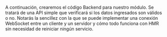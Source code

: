 
<DocHeader title="Código Backend" pretitle="Tutorial" />

A continuación, crearemos el código Backend para nuestro módulo.
Se tratará de una API simple que verificará si los datos ingresados son válidos o no.
Notarás la sencillez con la que se puede implementar una conexión WebSocket entre un cliente y un servidor
y cómo todo funciona con HMR sin necesidad de reiniciar ningún servicio.

<Title tag="h2" text="Creando módulo Bridge" />

Lo primero que haremos será crear un nuevo módulo de tipo Bridge.

Para comenzar, crearemos un nuevo módulo de tipo Bridge. Abrimos la consola en la carpeta del
proyecto (donde se encuentra el archivo `package.json`) y ejecutamos el siguiente comando:

<Code>beyond add module</Code>

El cómando nos solicitará los siguientes datos:

-   **subpath**: agregaremos "auth". Este valor corresponde al subpath del
    módulo y tiene relación directa con el valor del entry point "exports" en el `package.json`
-   **about**: "Módulo backend para validar inicio de sesión".

Una vez ejecutado el comando, podremos ver que se ha creado nuestro módulo en el directorio modules/auth de nuestro proyecto.

<Title tag="h3" text="Estructura del Bridge" />

#### `module.json`

Este es el archivo de configuración de nuestro módulo. Todos los módulos en <BeyondJS/>
poseen uno.

<CodeBox title="auth/module.json">
    {`{
  "name": "auth",
  "description": "Modulo backend para validar inicio de sesion",
  "bridge": {
    "path": "bridge",
    "files": [
      "*"
    ]
  },
  "platforms": [
    "*"
  ]
}`}
</CodeBox>

En este caso, se presenta un archivo de configuración para un módulo de BeyondJS llamado "auth".
En este archivo se especifica que el módulo es de tipo "bridge", y que todos los archivos de esa
carpeta formarán parte del bundle. Además, también se indica que el módulo es compatible con todas las plataformas.

#### Archivo index.ts

<CodeBox title="bridge/index.ts">

{`//your code here

export /*actions*/ /*bundle*/
class Bridge {

}
`}

</CodeBox>

En el archivo index.ts del bridge, se incluyen dos comentarios especiales,
los cuales son importantes para la funcionalidad del módulo.

El primer comentario, {`/\*actions\*/`}, indica que el módulo contiene métodos que serán consumidos a
través de una conexión WebSocket desde un proyecto cliente u otro servicio.

El segundo comentario, {`/\*bundle\*/`}, indica que el objeto del archivo podrá ser consumido desde
otro módulo y debe ser agregado en los exports del archivo package.json.

<Title tag="h3" text="Lógica Backend" />

En el archivo `bridge/index.tx` agregaremos un objeto `data` que nos servirá de "base de datos" para el ejemplo.
Este archivo poseerá los valores del usuario y la clave válidos.

También agregaremos un método login que reciba los parametros usuario y clave para verificar si los datos pasados son válidos o no.

<Code>
{`

interface IData {
\tuser: string;
\tpassword: string;
}

const data: IData = {
\tuser: 'beyondjs',
\tpassword: 'B3yondJS'
}
export /\*actions\*/\*bundle\*/
class Auth {
\tasync login(user :string, password: string) {
\t\tif (user !== data.user || password !== data.password) {
\t\t\treturn {status: true, error: "Invalid data" };
\t\t}

      return {status: true, data: {valid: true} }

\t}
}

`}

</Code>

Parece simple ¿Verdad? ¡Acá está lo importante!

Al crear un bundle de tipo Bridge <BeyondJS/> crea de forma automática el código cliente
para conectarnos al backend y consumir la API provista.

Ahora solo necesitamos importar el bundle en nuestro módulo home e integrar la l´gocia de validación.

<Title tag="h2" text="Integración en el módulo cliente" />

Ahora importamos el módulo `auth` desde el componente principal de nuestro módulo home `home`.

<CodeBox title="home/ts/views/index.tsx">{`import {Auth} from "beyond-js-tutorial/home/bridge";`}</CodeBox>

Algunos puntos a destacar de la línea de código anterior.

-   El import se realiza por medio del Bare Identifier del módulo, el cúal corresponde al nombre del proyecto y el subpath del módulo.
-   La importación de módulos está basada en ESM, pero por compatibilidad con navegadores que aún no soportan
    los importmaps, actualmente BeyondJS hace uso de SystemJS.

Ahora agreguemos la función `onSubmit` al formulario y la lógica para integrar el cliente y el backend.

<CodeBox title="home/ts/viewes/index.tsx">

{`

interface IForm {
\tdisabled?: boolean;
}
const model = new Auth();
export /\*page\*/ function View(): JSX.Element {
\tconst defaultValues = { username: "", password: "", fetching: false };
\tconst [values, setValues] = React.useState(defaultValues);
\tconst [error, setError] = React.useState();
\tconst handleChange = ({ currentTarget: target }) => {
\tconst currentValue = { ...values };
\tcurrentValue[target.name] = target.value;
\tsetValues(currentValue);
};
\t\tconst formDisabled: IForm = {};
\t\tconst { username, password } = values;
\tif (!username || !password) {
\t\tformDisabled.disabled = true;
\t}
\tconst onSubmit = async (event) => {
\t\ttry {
\t\t\tevent.preventDefault();
\t\t\tconst response = await model.login(username, password);

            if (!response.data?.valid) {
                setError(response.error);
                return;
            }
            console.log("valid data");
        } catch (e) {
            console.log(e);
        }
    };

    return (
        <div className="page__container">
            <form onSubmit={onSubmit}>
                {error && <div className="form__error">{error}</div>}
                <label>User: </label>
                <input onChange={handleChange} placeholder="username" type="text" name="username" />
                <label>Password</label>
                <input onChange={handleChange} placeholder="******" type="password" name="password" />
                <div className="form__actions">
                    <button onClick={onSubmit} {...formDisabled}>
                        Login
                    </button>
                </div>
            </form>
        </div>
    );

}
`}

</CodeBox>

Es tiempo de probar nuestro formulario.
Si agregamos los datos correctos, podremos ver que en la consola del navegador aparece el mensaje que
indica que los datos fueron validados y se puede iniciar sesión, si por el contrario,
agregamos datos incorrectos, podremos ver como aparece el mensaje de error
"Invalid data" el cual actualizamos en la variable de estado del componente.

#### Resumen:

-   Creamos un módulo con un widget de tipo page.
-   Creamos una conexión con un backend node por medio del bundle bridge.
-   Repasamos la estructura de resolución de módulos para importar el bridge Auth y poder agregar la validación de inicio de sesión.
-   Ahora solo nos falta redireccionar al usuario a una pantalla de bienvenida.

> ##### ¡Ya te conectaste al Backend!
>
> Es importante recalcar que en el código anterior realizamos ya una integración de forma directa entre el paquete que
> consume y el paquete que provee la información. Puedes leer detenicamente toda esta información
> en <Link href="docs/modules/bridges"/>la sección dedicada a Bridges de esta documentación

<NextLinks items={["tutorial/routing"]} />
